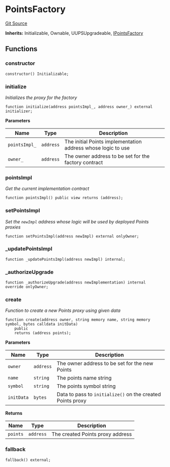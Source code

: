 # PointsFactory
[Git Source](https://github.com/0xStation/groupos/blob/dbf5849fa48aac03711471c1ce33b8c26f177a2c/src/points/factory/PointsFactory.sol)

**Inherits:**
Initializable, Ownable, UUPSUpgradeable, [IPointsFactory](/src/points/factory/IPointsFactory.sol/interface.IPointsFactory.md)


## Functions
### constructor


```solidity
constructor() Initializable;
```

### initialize

*Initializes the proxy for the factory*


```solidity
function initialize(address pointsImpl_, address owner_) external initializer;
```
**Parameters**

|Name|Type|Description|
|----|----|-----------|
|`pointsImpl_`|`address`|The initial Points implementation address whose logic to use|
|`owner_`|`address`|The owner address to be set for the factory contract|


### pointsImpl

*Get the current implementation contract*


```solidity
function pointsImpl() public view returns (address);
```

### setPointsImpl

*Set the `newImpl` address whose logic will be used by deployed Points proxies*


```solidity
function setPointsImpl(address newImpl) external onlyOwner;
```

### _updatePointsImpl


```solidity
function _updatePointsImpl(address newImpl) internal;
```

### _authorizeUpgrade


```solidity
function _authorizeUpgrade(address newImplementation) internal override onlyOwner;
```

### create

*Function to create a new Points proxy using given data*


```solidity
function create(address owner, string memory name, string memory symbol, bytes calldata initData)
    public
    returns (address points);
```
**Parameters**

|Name|Type|Description|
|----|----|-----------|
|`owner`|`address`|The owner address to be set for the new Points|
|`name`|`string`|The points name string|
|`symbol`|`string`|The points symbol string|
|`initData`|`bytes`|Data to pass to `initialize()` on the created Points proxy|

**Returns**

|Name|Type|Description|
|----|----|-----------|
|`points`|`address`|The created Points proxy address|


### fallback


```solidity
fallback() external;
```

